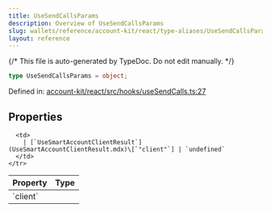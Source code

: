 ```yaml
---
title: UseSendCallsParams
description: Overview of UseSendCallsParams
slug: wallets/reference/account-kit/react/type-aliases/UseSendCallsParams
layout: reference
---
```


{/* This file is auto-generated by TypeDoc. Do not edit manually. */}

```ts
type UseSendCallsParams = object;
```

Defined in: [account-kit/react/src/hooks/useSendCalls.ts:27](https://github.com/alchemyplatform/aa-sdk/blob/c1a84188d03473acac2fdb49fb7cd7fdba73169b/account-kit/react/src/hooks/useSendCalls.ts#L27)

## Properties

<table>
  <thead>
    <tr>
      <th align="left">Property</th>
      <th align="left">Type</th>
    </tr>
  </thead>

  <tbody>
    <tr>
      <td>
        <a id="client" /> `client`
      </td>

      <td>
        | [`UseSmartAccountClientResult`](UseSmartAccountClientResult.mdx)\[`"client"`] | `undefined`
      </td>
    </tr>

  </tbody>
</table>
